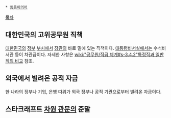  * [[동음이의어]]

[[목차]]

== 대한민국의 고위공무원 직책 ==
[[대한민국]]의 [[정부]] [[부처]]에서 [[장관]]의 바로 밑에 있는 직책이다. [[대통령비서실]]에서는 수석비서관 등이 차관급이다.
자세한 사항은 [[wiki:"공무원/직급 체계#s-3.4.2"특정직과 일반직의 비교]] 참조.
== 외국에서 빌려온 공적 자금 ==
한 나라의 정부나 기업, 은행 따위가 외국 정부나 공적 기관으로부터 빌려온 자금이다.

== 스타크래프트 [[차원 관문]]의 준말 ==
